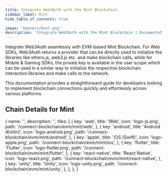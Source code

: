 ```yaml
---
title: Integrate Web3Auth with the Mint Blockchain
sidebar_label: Mint
hide_table_of_contents: true

image: 'banners/mint.png'
description: 'Integrate Web3Auth with the Mint Blockchain | Documentation - Web3Auth'
---
```



<SEO
  title="Integrate Web3Auth with the Mint Blockchain"
  description="Integrate Web3Auth with the Mint Blockchain | Documentation - Web3Auth"
  image="https://web3auth.io/docs/banners/mint.png"
  slug="/embedded-wallets/connect-blockchain/evm/mint"
/>

Integrate Web3Auth seamlessly with EVM-based Mint Blockchain. For Web SDKs, Web3Auth returns a provider that can be directly used to initialize the libraries like ethers.js, web3.js etc. and make blockchain calls, while for Mobile & Gaming SDKs, the private key is available in the user scope which can be used in a similar way to initialize the respective blockchain interaction libraries and make calls to the network.

This documentation provides a straightforward guide for developers looking to implement blockchain connections quickly and effortlessly across various platforms.

## Chain Details for Mint

<ChainDetailsMint />

  {
    name: '',
    description: '',
    tiles: [
      {
        key: 'web',
        title: 'Web',
        icon: 'logo-js.png',
        path: '/connect-blockchain/evm/mint/web',
      },
      {
        key: 'android',
        title: 'Android (Kotlin)',
        icon: 'logo-android.png',
        path: '/connect-blockchain/evm/mint/android',
      },
      {
        key: 'apple',
        title: 'iOS (Swift)',
        icon: 'logo-apple.png',
        path: '/connect-blockchain/evm/mint/ios',
      },
      {
        key: 'flutter',
        title: 'Flutter',
        icon: 'logo-flutter.png',
        path: '/connect-blockchain/evm/mint/flutter',
      },
      {
        key: 'react-native',
        title: 'React Native',
        icon: 'logo-react.png',
        path: '/connect-blockchain/evm/mint/react-native',
      },
      {
        key: 'unity',
        title: 'Unity',
        icon: 'logo-unity.png',
        path: '/connect-blockchain/evm/mint/unity',
      },
    ],
  },
]

<Tiles tileGroups={Mint} />
